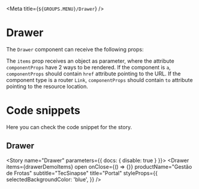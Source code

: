 
<Meta title={`${GROUPS.MENU}/Drawer`} />

# Drawer

The `Drawer` component can receive the following props:

<Props of={Drawer} />

The `items` prop receives an object as parameter, where the attribute `componentProps` have 2 ways to be rendered.
If the component is `a`, `componentProps` should contain `href` attribute pointing to the URL.
If the component type is a router `Link`, `componentProps` should contain `to` attribute pointing to the resource location.

# Code snippets

Here you can check the code snippet for the story.

## Drawer

<Story name="Drawer" parameters={{ docs: { disable: true } }}>
  <Drawer
    items={drawerDemoItems}
    open
    onClose={() => {}}
    productName="Gestão de Frotas"
    subtitle="TecSinapse"
    title="Portal"
    styleProps={{
      selectedBackgroundColor: 'blue',
    }}
  />
</Story>

<Source id="menu-drawer--drawer" />
